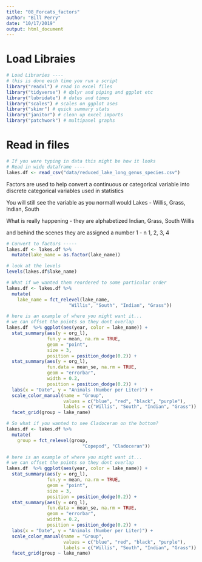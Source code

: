 ```yaml
---
title: "08_Forcats_factors"
author: "Bill Perry"
date: "10/17/2019"
output: html_document
---
```


# Load Libraies

```r
# Load Libraries ----
# this is done each time you run a script
library("readxl") # read in excel files
library("tidyverse") # dplyr and piping and ggplot etc
library("lubridate") # dates and times
library("scales") # scales on ggplot ases
library("skimr") # quick summary stats
library("janitor") # clean up excel imports
library("patchwork") # multipanel graphs

```

# Read in files   

```r
# If you were typing in data this might be how it looks
# Read in wide dataframe ----
lakes.df <- read_csv("data/reduced_lake_long_genus_species.csv")

```

Factors are used to help convert a continuous or categorical variable into
discrete categorical variables used in statistics
    
You will still see the variable as you normall would
Lakes - Willis, Grass, Indian, South
     
What is really happening - they are alphabetized
Indian, Grass, South Willis
     
and behind the scenes they are assigned a number 1 - n
1, 2, 3, 4

```r
# Convert to factors -----
lakes.df <- lakes.df %>%
  mutate(lake_name = as.factor(lake_name))
```


```r
# look at the levels
levels(lakes.df$lake_name)
```


```r
# What if we wanted them reordered to some particular order
lakes.df <- lakes.df %>%
  mutate(
    lake_name = fct_relevel(lake_name, 
                       "Willis", "South", "Indian", "Grass"))
```



```r
# here is an example of where you might want it...
# we can offset the points so they dont overlap
lakes.df  %>% ggplot(aes(year, color = lake_name)) + 
  stat_summary(aes(y = org_l),
               fun.y = mean, na.rm = TRUE,
               geom = "point",
               size = 3, 
               position = position_dodge(0.2)) +
  stat_summary(aes(y = org_l),
               fun.data = mean_se, na.rm = TRUE,
               geom = "errorbar",
               width = 0.2, 
               position = position_dodge(0.2)) +
  labs(x = "Date", y = "Animals (Number per Liter)") +
  scale_color_manual(name = "Group",
                     values = c("blue", "red", "black", "purple"),
                     labels = c("Willis", "South", "Indian", "Grass")) +
  facet_grid(group ~ lake_name)

```


```r
# So what if you wanted to see Cladoceran on the bottom?
lakes.df <- lakes.df %>%
  mutate(
    group = fct_relevel(group, 
                            "Copepod", "Cladoceran"))
```


```r
# here is an example of where you might want it...
# we can offset the points so they dont overlap
lakes.df  %>% ggplot(aes(year, color = lake_name)) + 
  stat_summary(aes(y = org_l),
               fun.y = mean, na.rm = TRUE,
               geom = "point",
               size = 3, 
               position = position_dodge(0.2)) +
  stat_summary(aes(y = org_l),
               fun.data = mean_se, na.rm = TRUE,
               geom = "errorbar",
               width = 0.2, 
               position = position_dodge(0.2)) +
  labs(x = "Date", y = "Animals (Number per Liter)") +
  scale_color_manual(name = "Group",
                     values = c("blue", "red", "black", "purple"),
                     labels = c("Willis", "South", "Indian", "Grass")) +
  facet_grid(group ~ lake_name)

```





<!-- Global site tag (gtag.js) - Google Analytics -->
<script async src="https://www.googletagmanager.com/gtag/js?id=UA-88373117-6"></script>
<script>
  window.dataLayer = window.dataLayer || [];
  function gtag(){dataLayer.push(arguments);}
  gtag('js', new Date());

  gtag('config', 'UA-88373117-6');
</script>
